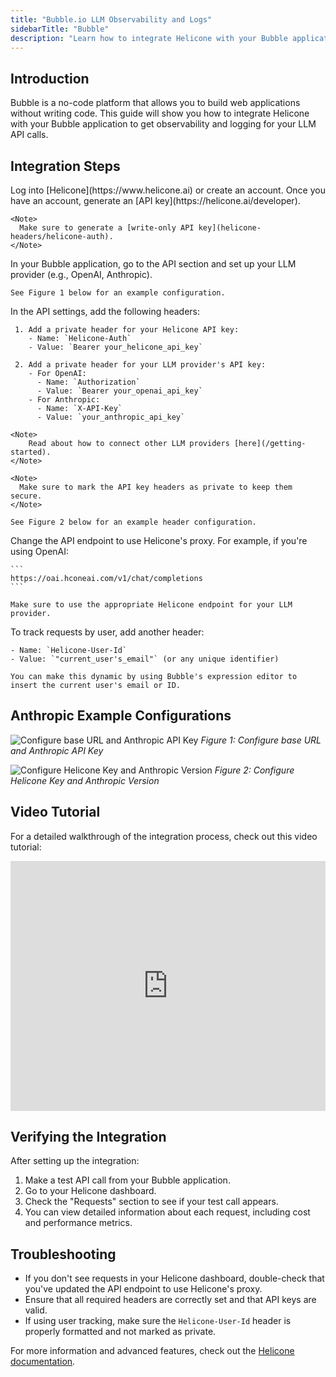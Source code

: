 ```yaml
---
title: "Bubble.io LLM Observability and Logs"
sidebarTitle: "Bubble"
description: "Learn how to integrate Helicone with your Bubble application for LLM observability and logging."
---
```


## Introduction

Bubble is a no-code platform that allows you to build web applications without writing code. This guide will show you how to integrate Helicone with your Bubble application to get observability and logging for your LLM API calls.

## Integration Steps

<Steps>
  <Step title="Create a Helicone account and generate an API Key">
    Log into [Helicone](https://www.helicone.ai) or create an account. Once you have an account, generate an [API key](https://helicone.ai/developer).

    <Note>
      Make sure to generate a [write-only API key](helicone-headers/helicone-auth).
    </Note>

  </Step>

  <Step title="Configure API settings in Bubble">
    In your Bubble application, go to the API section and set up your LLM provider (e.g., OpenAI, Anthropic).

    See Figure 1 below for an example configuration.

  </Step>

  <Step title="Add Helicone headers">
    In the API settings, add the following headers:

     1. Add a private header for your Helicone API key:
        - Name: `Helicone-Auth`
        - Value: `Bearer your_helicone_api_key`

     2. Add a private header for your LLM provider's API key:
        - For OpenAI:
          - Name: `Authorization`
          - Value: `Bearer your_openai_api_key`
        - For Anthropic:
          - Name: `X-API-Key`
          - Value: `your_anthropic_api_key`

    <Note>
        Read about how to connect other LLM providers [here](/getting-started).
    </Note>

    <Note>
      Make sure to mark the API key headers as private to keep them secure.
    </Note>

    See Figure 2 below for an example header configuration.

  </Step>

  <Step title="Update the API endpoint">
    Change the API endpoint to use Helicone's proxy. For example, if you're using OpenAI:

    ```
    https://oai.hconeai.com/v1/chat/completions
    ```

    Make sure to use the appropriate Helicone endpoint for your LLM provider.

  </Step>

  <Step title="(Optional) Add user tracking">
    To track requests by user, add another header:

    - Name: `Helicone-User-Id`
    - Value: `"current_user's_email"` (or any unique identifier)

    You can make this dynamic by using Bubble's expression editor to insert the current user's email or ID.

  </Step>
</Steps>

## Anthropic Example Configurations

![Configure base URL and Anthropic API Key](/images/integrations/anthropic_base_url.webp)
_Figure 1: Configure base URL and Anthropic API Key_

![Configure Helicone Key and Anthropic Version](/images/integrations/bubble_anthropic.webp)
_Figure 2: Configure Helicone Key and Anthropic Version_

## Video Tutorial

For a detailed walkthrough of the integration process, check out this video tutorial:

<iframe
  width="100%"
  height="400"
  src="https://www.youtube.com/embed/MSxx91kDr5w?start=93"
  title="Integrating Helicone with Bubble"
  frameborder="0"
  allow="accelerometer; autoplay; clipboard-write; encrypted-media; gyroscope; picture-in-picture"
  allowfullscreen
></iframe>

## Verifying the Integration

After setting up the integration:

1. Make a test API call from your Bubble application.
2. Go to your Helicone dashboard.
3. Check the "Requests" section to see if your test call appears.
4. You can view detailed information about each request, including cost and performance metrics.

## Troubleshooting

- If you don't see requests in your Helicone dashboard, double-check that you've updated the API endpoint to use Helicone's proxy.
- Ensure that all required headers are correctly set and that API keys are valid.
- If using user tracking, make sure the `Helicone-User-Id` header is properly formatted and not marked as private.

For more information and advanced features, check out the [Helicone documentation](https://docs.helicone.ai).
